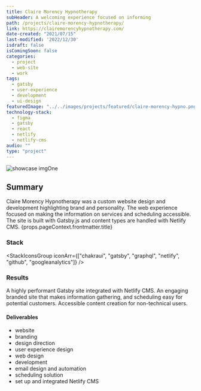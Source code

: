 ```yaml
---
title: Claire Morency Hypnotherapy
subHeader: A welcoming experience focused on informing
path: /projects/claire-morency-hypnotherapy/
link: https://clairemorencyhypnotherapy.com/
date-created: "2021/07/15"
last-modified: '2022/12/30'
isdraft: false
isComingSoon: false
categories:
  - project
  - web-site
  - work
tags:
  - gatsby
  - user-experience
  - development
  - ui-design
featuredImage: "../../images/projects/featured/claire-morency-hypno.png"
technology-stack:
  - figma
  - gatsby
  - react
  - netlify
  - netlify-cms
audio: ""
type: "project"
---
```



![showcase imgOne](/images/projects/featured/claire-morency-hypno.png)

## Summary

<Heading as="div" size="md">
  Claire Morency Hypnotherapy was a custom website design and development highlighting brand and personality. The web experience focused on making the information on services and scheduling accessible. The site is built with Gatsby.js and content types are handled with Netlify CMS.
</Heading>



<Link asExternal variant="linkOne" href={props.pageContext.frontmatter.link} target="_blank">{props.pageContext.frontmatter.title}<ExternalLinkIcon mx="2px" /></Link>

### Stack 

<StackIconsGroup iconArr={["chakraui", "gatsby", "graphql",  "netlify", "github", "googleanalytics"]} />



### Results

<Box mb={6} as="video" controls autoplay="autoplay" muted="true" loop >
  <source src={Tour} type="video/mp4" />
</Box>

A highly performant Gatsby site integrated with Netlify CMS. An engaging branded site that makes information gathering, and scheduling easy for potential customers. Accessible content creation for non-technical users. 

#### Deliverables

- website
- branding
- design direction
- user experience design
- web design
- development
- email design and automation
- scheduling solution
- set up and integrated Netlify CMS